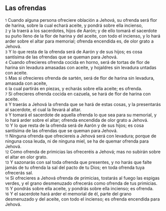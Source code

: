== Las ofrendas ==

{{anchor|1}} <small>1</small> Cuando alguna persona ofreciere oblación a Jehová, su ofrenda será flor de harina, sobre la cual echará aceite, y pondrá sobre ella incienso,<br>
{{anchor|2}} <small>2</small> y la traerá a los sacerdotes, hijos de Aarón; y de ello tomará el sacerdote su puño lleno de la flor de harina y del aceite, con todo el incienso, y lo hará arder sobre el altar para memorial; ofrenda encendida es, de olor grato a Jehová.<br>
{{anchor|3}} <small>3</small> Y lo que resta de la ofrenda será de Aarón y de sus hijos; es cosa santísima de las ofrendas que se queman para Jehová.<br>
{{anchor|4}} <small>4</small> Cuando ofrecieres ofrenda cocida en horno, será de tortas de flor de harina sin levadura amasadas con aceite, y hojaldres sin levadura untadas con aceite.<br>
{{anchor|5}} <small>5</small> Mas si ofrecieres ofrenda de sartén, será de flor de harina sin levadura, amasada con aceite,<br>
{{anchor|6}} <small>6</small> la cual partirás en piezas, y echarás sobre ella aceite; es ofrenda.<br>
{{anchor|7}} <small>7</small> Si ofrecieres ofrenda cocida en cazuela, se hará de flor de harina con aceite.<br>
{{anchor|8}} <small>8</small> Y traerás a Jehová la ofrenda que se hará de estas cosas, y la presentarás al sacerdote, el cual la llevará al altar.<br>
{{anchor|9}} <small>9</small> Y tomará el sacerdote de aquella ofrenda lo que sea para su memorial, y lo hará arder sobre el altar; ofrenda encendida de olor grato a Jehová.<br>
{{anchor|10}} <small>10</small> Y lo que resta de la ofrenda será de Aarón y de sus hijos; es cosa santísima de las ofrendas que se queman para Jehová.<br>
{{anchor|11}} <small>11</small> Ninguna ofrenda que ofreciereis a Jehová será con levadura; porque de ninguna cosa leuda, ni de ninguna miel, se ha de quemar ofrenda para Jehová.<br>
{{anchor|12}} <small>12</small> Como ofrenda de primicias las ofreceréis a Jehová; mas no subirán sobre el altar en olor grato.<br>
{{anchor|13}} <small>13</small> Y sazonarás con sal toda ofrenda que presentes, y no harás que falte jamás de tu ofrenda la sal del pacto de tu Dios; en toda ofrenda tuya ofrecerás sal.<br>
{{anchor|14}} <small>14</small> Si ofrecieres a Jehová ofrenda de primicias, tostarás al fuego las espigas verdes, y el grano desmenuzado ofrecerás como ofrenda de tus primicias.<br>
{{anchor|15}} <small>15</small> Y pondrás sobre ella aceite, y pondrás sobre ella incienso; es ofrenda.<br>
{{anchor|16}} <small>16</small> Y el sacerdote hará arder el memorial de él, parte del grano desmenuzado y del aceite, con todo el incienso; es ofrenda encendida para Jehová.<br>
